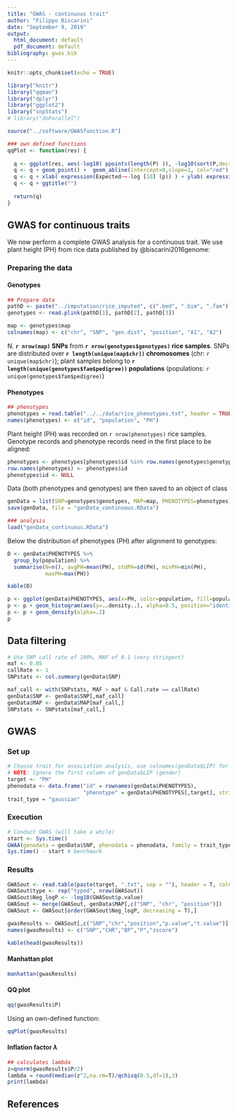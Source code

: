 ```yaml
---
title: "GWAS - continuous trait"
author: "Filippo Biscarini"
date: "September 9, 2019"
output:
  html_document: default
  pdf_document: default
bibliography: gwas.bib
---
```


```r
knitr::opts_chunk$set(echo = TRUE)

library("knitr")
library("qqman")
library("dplyr")
library("ggplot2")
library("snpStats")
# library("doParallel")

source("../software/GWASfunction.R")

### own defined functions
qqPlot <- function(res) {
  
  q <- ggplot(res, aes(-log10( ppoints(length(P) )), -log10(sort(P,decreasing=F))))
  q <- q + geom_point() +  geom_abline(intercept=0,slope=1, col="red")
  q <- q + xlab( expression(Expected~~-log [10] (p)) ) + ylab( expression(Observed~~-log [10] (p)) ) 
  q <- q + ggtitle("")
  
  return(q)
}
```

## GWAS for continuous traits

We now perform a complete GWAS analysis for a continuous trait.
We use plant height (PH) from rice data published by @biscarini2016genome:

### Preparing the data

#### Genotypes

```r
## Prepare data
pathD <- paste("../imputation/rice_imputed", c(".bed", ".bim", ".fam"), sep = "")
genotypes <- read.plink(pathD[1], pathD[2], pathD[3])

map <- genotypes$map
colnames(map) <- c("chr", "SNP", "gen.dist", "position", "A1", "A2")
```

N. **`r nrow(map)` SNPs** from **`r nrow(genotypes$genotypes)` rice samples**. SNPs are distributed over **`r length(unique(map$chr))` chromosomes** (chr: `r unique(map$chr)`); plant samples belong to **`r length(unique(genotypes$fam$pedigree))` populations** (populations: `r unique(genotypes$fam$pedigree)`)

#### Phenotypes

```r
## phenotypes
phenotypes = read.table("../../data/rice_phenotypes.txt", header = TRUE)
names(phenotypes) <- c("id", "population", "PH")
```

Plant height (PH) was recorded on `r nrow(phenotypes)` rice samples. Genotype records and phenotype records need in the first place to be aligned:


```r
phenotypes <- phenotypes[phenotypes$id %in% row.names(genotypes$genotypes),]
row.names(phenotypes) <- phenotypes$id
phenotypes$id <- NULL
```

Data (both phenotypes and genotypes) are then saved to an object of class

```r
genData = list(SNP=genotypes$genotypes, MAP=map, PHENOTYPES=phenotypes)
save(genData, file = "genData_continuous.RData")

### analysis
load("genData_continuous.RData")
```

Below the distribution of phenotypes (PH) after alignment to genotypes:

```r
D <- genData$PHENOTYPES %>%
  group_by(population) %>%
  summarise(N=n(), avgPH=mean(PH), stdPH=sd(PH), minPH=min(PH),
            maxPH=max(PH))

kable(D)
```

```r
p <- ggplot(genData$PHENOTYPES, aes(x=PH, color=population, fill=population))
p <- p + geom_histogram(aes(y=..density..), alpha=0.5, position="identity")
p <- p + geom_density(alpha=.2) 
p
```

## Data filtering

```r
# Use SNP call rate of 100%, MAF of 0.1 (very stringent)
maf <- 0.05
callRate <- 1
SNPstats <- col.summary(genData$SNP)

maf_call <- with(SNPstats, MAF > maf & Call.rate == callRate)
genData$SNP <- genData$SNP[,maf_call]
genData$MAP <- genData$MAP[maf_call,]
SNPstats <- SNPstats[maf_call,]
```

## GWAS

### Set up

```r
# Choose trait for association analysis, use colnames(genData$LIP) for listing
# NOTE: Ignore the first column of genData$LIP (gender)
target <- "PH"
phenodata <- data.frame("id" = rownames(genData$PHENOTYPES),
                        "phenotype" = genData$PHENOTYPES[,target], stringsAsFactors = F)
trait_type = "gaussian"
```

### Execution

```r
# Conduct GWAS (will take a while)
start <- Sys.time()
GWAA(genodata = genData$SNP, phenodata = phenodata, family = trait_type, filename = paste(target, ".txt", sep = ""))
Sys.time() - start # benchmark
```

### Results

```r
GWASout <- read.table(paste(target, ".txt", sep = ""), header = T, colClasses = c("character", rep("numeric",4)), dec=".")
GWASout$type <- rep("typed", nrow(GWASout))
GWASout$Neg_logP <- -log10(GWASout$p.value)
GWASout <- merge(GWASout, genData$MAP[,c("SNP", "chr", "position")])
GWASout <- GWASout[order(GWASout$Neg_logP, decreasing = T),]

gwasResults <- GWASout[,c("SNP","chr","position","p.value","t.value")]
names(gwasResults) <- c("SNP","CHR","BP","P","zscore")

kable(head(gwasResults))
```

#### Manhattan plot

```r
manhattan(gwasResults)
```

#### QQ plot

```r
qq(gwasResults$P)
```

Using an own-defined function:

```r
qqPlot(gwasResults)
```

#### Inflation factor $\lambda$

```r
## calculates lambda
z=qnorm(gwasResults$P/2)
lambda = round(median(z^2,na.rm=T)/qchisq(0.5,df=1),3)
print(lambda)
```

## References
